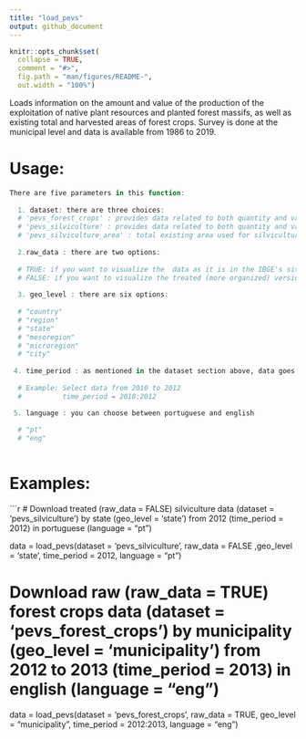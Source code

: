 ```yaml
---
title: "load_pevs"
output: github_document
---
```


```r
knitr::opts_chunk$set(
  collapse = TRUE,
  comment = "#>",
  fig.path = "man/figures/README-",
  out.width = "100%")
```

Loads information on the amount and value of the production of the exploitation of native plant resources and planted forest massifs, as well as existing total and harvested areas of forest crops. Survey is done at the municipal level and data is available from 1986 to 2019.


# Usage:

```r

There are five parameters in this function:
  
  1. dataset: there are three choices:
  # 'pevs_forest_crops' : provides data related to both quantity and value of the forestry activities. The data goes from 1986 to 2019 and it is divided by type of product.
  # 'pevs_silviculture' : provides data related to both quantity and value of the silviculture. The data goes from 1986 to 2019 and it is divided by type of product.
  # 'pevs_silviculture_area' : total existing area used for silviculture in 12/31.The data goes from 2013 to 2019 and it is divided by forestry species.  
  
  2.raw_data : there are two options:
  
  # TRUE: if you want to visualize the  data as it is in the IBGE's site.
  # FALSE: if you want to visualize the treated (more organized) version of the data. 
  
  3. geo_level : there are six options:
  
  # "country"
  # "region"
  # "state"
  # "mesoregion"
  # "microregion"
  # "city"
  
 4. time_period : as mentioned in the dataset section above, data goes from 1986 to 2019, except for the pevs_silviculture_area dataset where data is available from 2013 to 2019.
 
  # Example: Select data from 2010 to 2012
  #          time_period = 2010:2012

 5. language : you can choose between portuguese and english
  
  # "pt"
  # "eng"
  
```

# Examples:

```r
# Download treated (raw_data = FALSE) silviculture data (dataset = 'pevs_silviculture') by state (geo_level = 'state') from 2012 (time_period =  2012) in portuguese (language = "pt")

data = load_pevs(dataset = 'pevs_silviculture', raw_data = FALSE ,geo_level = 'state', time_period =  2012, language = "pt")

# Download raw (raw_data = TRUE) forest crops data (dataset = 'pevs_forest_crops') by municipality (geo_level = 'municipality') from 2012 to 2013 (time_period =  2013) in english (language = "eng")

data = load_pevs(dataset = 'pevs_forest_crops', raw_data = TRUE, geo_level = "municipality", time_period = 2012:2013, language = "eng")


